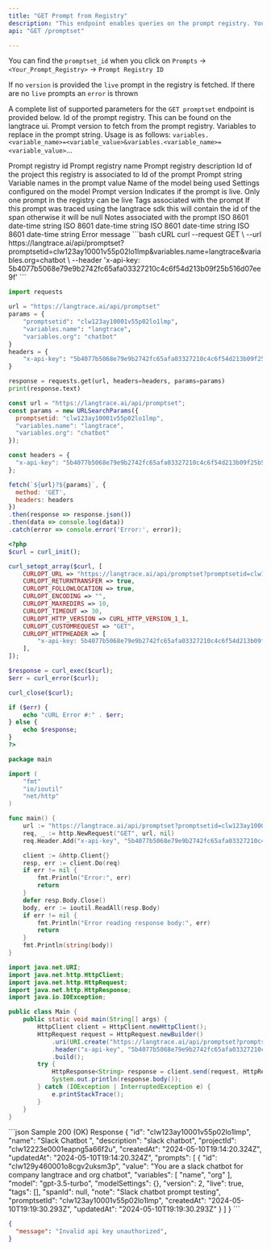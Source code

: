 ```yaml
---
title: "GET Prompt from Registry"
description: "This endpoint enables queries on the prompt registry. You can query for a specific prompt version or get the currently live prompt. Optionally also pass in variables to fill the prompt value variables with data"
api: "GET /promptset"

---
```


<Note>You can find the `promptset_id` when you click on `Prompts` -> `<Your_Prompt_Registry>` -> `Prompt Registry ID`  </Note>

<Warning> If no `version` is provided the `live` prompt in the registry is fetched. If there are no `live` prompts an `error` is thrown </Warning>

A complete list of supported parameters for the `GET promptset` endpoint is provided below.
  <ParamField query="promptset_id" type="string" required>
   Id of the prompt registry. This can be found on the langtrace ui.
  </ParamField>
  <ParamField query="version" type="number" optional>
   Prompt version to fetch from the prompt registry.
  </ParamField>
  <ParamField query="variables" type="object" optional>
    Variables to replace in the prompt string. Usage is as follows: `variables.<variable_name>=<variable_value>&variables.<variable_name>=<variable_value>`...
  </ParamField>

<Accordion title="200 (OK) Response Object Schema" defaultOpen="false">
    <ResponseField name="id" type="string" required>
        Prompt registry id
    </ResponseField>
    <ResponseField name="name" type="string" required>
        Prompt registry name
    </ResponseField>
    <ResponseField name="description" type="string" required>
        Prompt registry description
    </ResponseField>
    <ResponseField name="projectId" type="string" required>
        Id of the project this registry is associated to
    </ResponseField>
    <ResponseField name="prompts" type="Prompt[]">
       <Expandable title="Prompt Object Properties" defaultOpen="false">
        <ResponseField name="id" type="string" required>
          Id of the prompt
        </ResponseField>
        <ResponseField name="value" type="string" required>
          Prompt string
        </ResponseField>
        <ResponseField name="variables" type="string[]" required>
          Variable names in the prompt value
        </ResponseField>
        <ResponseField name="model" type="string" required>
          Name of the model being used
        </ResponseField>
        <ResponseField name="modelSettings" type="object" required>
          Settings configured on the model
        </ResponseField>
        <ResponseField name="version" type="number" required>
          Prompt version
        </ResponseField>
        <ResponseField name="live" type="boolean" required>
          Indicates if the prompt is live. Only one prompt in the registry can be live
        </ResponseField>
        <ResponseField name="tags" type="string[]" required>
          Tags associated with the prompt
        </ResponseField>
        <ResponseField name="spanId" type="string" required>
          If this prompt was traced using the langtrace sdk this will contain the id of the span otherwise it will be null
        </ResponseField>
        <ResponseField name="note" type="string" required>
          Notes associated with the prompt
        </ResponseField>
        <ResponseField name="createdAt" type="string" required>
          ISO 8601 date-time string
        </ResponseField>
        <ResponseField name="updatedAt" type="string" required>
          ISO 8601 date-time string
        </ResponseField>
        </Expandable>
    </ResponseField>
    <ResponseField name="createdAt" type="string" required>
      ISO 8601 date-time string
    </ResponseField>
    <ResponseField name="updatedAt" type="string" required>
      ISO 8601 date-time string
    </ResponseField>
</Accordion>
<Accordion title="Error Response Object Schema">
<ResponseField name="error" type="object">
    <Expandable title="Error Object Properties"  defaultOpen="false">
        <ResponseField name="message" type="string" required >
            Error message
        </ResponseField>
    </Expandable>
</ResponseField>
</Accordion>

<RequestExample>
```bash cURL
  curl --request GET \
    --url https://langtrace.ai/api/promptset?promptsetid=clw123ay10001v55p02lo1lmp&variables.name=langtrace&variables.org=chatbot \
    --header 'x-api-key: 5b4077b5068e79e9b2742fc65afa03327210c4c6f54d213b09f25b516d07ee9f'
```

```python Python
import requests

url = "https://langtrace.ai/api/promptset"
params = {
    "promptsetid": "clw123ay10001v55p02lo1lmp",
    "variables.name": "langtrace",
    "variables.org": "chatbot"
}
headers = {
    "x-api-key": "5b4077b5068e79e9b2742fc65afa03327210c4c6f54d213b09f25b516d07ee9f"
}

response = requests.get(url, headers=headers, params=params)
print(response.text)
```

```javascript Javascript
const url = "https://langtrace.ai/api/promptset";
const params = new URLSearchParams({
  promptsetid: "clw123ay10001v55p02lo1lmp",
  "variables.name": "langtrace",
  "variables.org": "chatbot"
});

const headers = {
  "x-api-key": "5b4077b5068e79e9b2742fc65afa03327210c4c6f54d213b09f25b516d07ee9f"
};

fetch(`${url}?${params}`, {
  method: 'GET',
  headers: headers
})
.then(response => response.json())
.then(data => console.log(data))
.catch(error => console.error('Error:', error));
```

```php PHP
<?php
$curl = curl_init();

curl_setopt_array($curl, [
    CURLOPT_URL => "https://langtrace.ai/api/promptset?promptsetid=clw123ay10001v55p02lo1lmp&variables.name=langtrace&variables.org=chatbot",
    CURLOPT_RETURNTRANSFER => true,
    CURLOPT_FOLLOWLOCATION => true,
    CURLOPT_ENCODING => "",
    CURLOPT_MAXREDIRS => 10,
    CURLOPT_TIMEOUT => 30,
    CURLOPT_HTTP_VERSION => CURL_HTTP_VERSION_1_1,
    CURLOPT_CUSTOMREQUEST => "GET",
    CURLOPT_HTTPHEADER => [
        "x-api-key: 5b4077b5068e79e9b2742fc65afa03327210c4c6f54d213b09f25b516d07ee9f"
    ],
]);

$response = curl_exec($curl);
$err = curl_error($curl);

curl_close($curl);

if ($err) {
    echo "cURL Error #:" . $err;
} else {
    echo $response;
}
?>
```

```go Go
package main

import (
    "fmt"
    "io/ioutil"
    "net/http"
)

func main() {
    url := "https://langtrace.ai/api/promptset?promptsetid=clw123ay10001v55p02lo1lmp&variables.name=langtrace&variables.org=chatbot"
    req, _ := http.NewRequest("GET", url, nil)
    req.Header.Add("x-api-key", "5b4077b5068e79e9b2742fc65afa03327210c4c6f54d213b09f25b516d07ee9f")

    client := &http.Client{}
    resp, err := client.Do(req)
    if err != nil {
        fmt.Println("Error:", err)
        return
    }
    defer resp.Body.Close()
    body, err := ioutil.ReadAll(resp.Body)
    if err != nil {
        fmt.Println("Error reading response body:", err)
        return
    }
    fmt.Println(string(body))
}
```
```java Java
import java.net.URI;
import java.net.http.HttpClient;
import java.net.http.HttpRequest;
import java.net.http.HttpResponse;
import java.io.IOException;

public class Main {
    public static void main(String[] args) {
        HttpClient client = HttpClient.newHttpClient();
        HttpRequest request = HttpRequest.newBuilder()
            .uri(URI.create("https://langtrace.ai/api/promptset?promptsetid=clw123ay10001v55p02lo1lmp&variables.name=langtrace&variables.org=chatbot"))
            .header("x-api-key", "5b4077b5068e79e9b2742fc65afa03327210c4c6f54d213b09f25b516d07ee9f")
            .build();
        try {
            HttpResponse<String> response = client.send(request, HttpResponse.BodyHandlers.ofString());
            System.out.println(response.body());
        } catch (IOException | InterruptedException e) {
            e.printStackTrace();
        }
    }
}
```
</RequestExample>

<ResponseExample>
```json Sample 200 (OK) Response
{
  "id": "clw123ay10001v55p02lo1lmp",
  "name": "Slack Chatbot ",
  "description": "slack chatbot",
  "projectId": "clw12223e0001eapng5a66f2u",
  "createdAt": "2024-05-10T19:14:20.324Z",
  "updatedAt": "2024-05-10T19:14:20.324Z",
  "prompts": [
    {
      "id": "clw129y460001o8cgv2uksm3p",
      "value": "You are a slack chatbot for company langtrace and org chatbot",
      "variables": [
        "name",
        "org"
      ],
      "model": "gpt-3.5-turbo",
      "modelSettings": {},
      "version": 2,
      "live": true,
      "tags": [],
      "spanId": null,
      "note": "Slack chatbot prompt testing",
      "promptsetId": "clw123ay10001v55p02lo1lmp",
      "createdAt": "2024-05-10T19:19:30.293Z",
      "updatedAt": "2024-05-10T19:19:30.293Z"
    }
  ]
}
```

```json Sample Error Response
{
  "message": "Invalid api key unauthorized",
}
```
</ResponseExample>